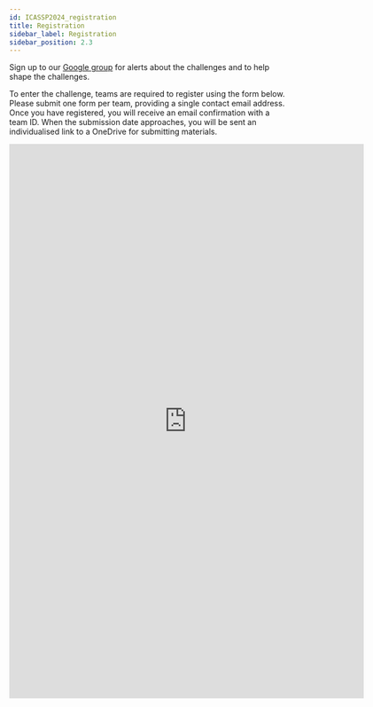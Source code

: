 ```yaml
---
id: ICASSP2024_registration
title: Registration
sidebar_label: Registration
sidebar_position: 2.3
---
```


Sign up to our [Google group](https://groups.google.com/g/cadenza-challenge) for alerts about the challenges and to help shape the challenges.

To enter the challenge, teams are required to register using the form below. Please submit one form per team, providing a single contact email address. Once you have registered, you will receive an email confirmation with a team ID. When the submission date approaches, you will be sent an individualised link to a OneDrive for submitting materials.

<iframe src="https://docs.google.com/forms/d/e/1FAIpQLSce7JzZY_KT9PR3bjsuWQTvBhlF9X1lER9Fp6RUgVma_PtPog/viewform?embedded=true" width="640" height="1000" frameborder="0" marginheight="0" marginwidth="0">Loading…</iframe>

